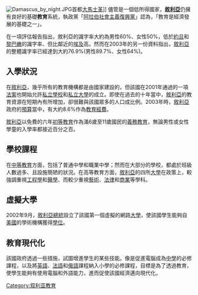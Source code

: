 [[File:Damascus_by_night.JPG|right]]首都[[大馬士革|大馬士革]]]]
儘管是一個低所得國家，'''[[敘利亞|敘利亞]]'''仍擁有良好的基礎'''教育'''系統，執政黨「[[阿拉伯社會主義復興黨|阿拉伯社會主義復興黨]]」認為，「教育是經濟發展的基礎之一」。

在一項評估報告指出，敘利亞的識字率大約為男性60%、女性50%，低於[[約旦|約旦]]和[[黎巴嫩|黎巴嫩]]的識字率、但比鄰近的[[埃及|埃及]]高。然而在2003年的另一份資料指出，[[敘利亞|敘利亞]]的整體識字率已經達到大約76.9%(男性89.7%、女性64%)。

==入學狀況==

在[[敘利亞|敘利亞]]，幾乎所有的教育機構都是由國家建設的，但該國在2001年通過的一項[[法案|法案]]也開始允許[[私立學校|私立學校]]和[[私立大學|私立大學]]的成立。即使在過去的十年當中，[[敘利亞|敘利亞]]的教育資源在短期內有所增加，卻很難與該國眾多的人口成比例。2003年時，[[敘利亞|敘利亞]]政府的[[預算|預算]]當中，有大約8.6%作為[[教育經費|教育經費]]。

[[敘利亞|敘利亞]]以免費的六年[[初等教育|初等教育]]作為滿6歲至11歲國民的[[義務教育|義務教育]]，無論男性或女性學童的入學率都接近百分之百。

==學校課程==

在[[中等教育|中等教育]]方面，包括了普通中學和職業中學；然而在大部分的學校，都處於班級人數過多、且設施簡陋的狀況。在高等教育方面，[[敘利亞|敘利亞]]的四所[[大學|大學]]在政策上，較強調重視[[工程學|工程學]]和[[醫學|醫學]]、而較少重視[[藝術|藝術]]、[[法律|法律]]和[[商業|商業]]等學科。

==虛擬大學==
2002年9月，[[敘利亞|敘利亞]][[總統|總統]]設立了該國第一個虛擬的網路[[大學|大學]]，使該國學生能夠自[[美國|美國]]的學術機構獲得[[學位|學位]]。

==教育現代化==
該國政府透過一些措施，試圖增進學生的某些技能。像是促進電腦成為[[中學|中學]]的必修課程，以及將[[英語|英語]]、[[法語|法語]]和[[俄語|俄語]]課程納入小學的必修課程，目標是為了透過教育，使學生能夠有使用電腦和外語能力，進而促使該國經濟邁向現代化。


[[Category:叙利亚教育|Category:叙利亚教育]]
{{亞洲各國教育}}